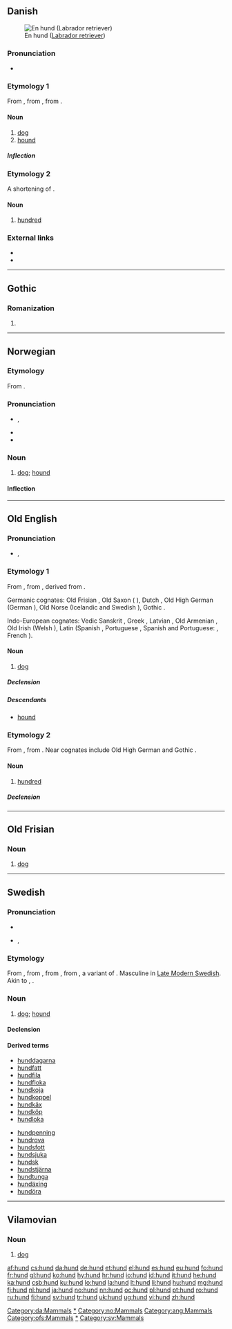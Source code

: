{{also|Hund|hund-}}
==Danish==
[[Image:YellowLabradorLooking.jpg|thumb|En hund ([[Labrador retriever]])]]

===Pronunciation===
* {{IPA|/hun/|[hunˀ]|lang=da}}

===Etymology 1===
From {{etyl|non|da}} {{term|hundr|lang=non}}, from {{proto|Germanic|hundaz|lang=da}}, from {{proto|Indo-European|ḱwṓ|dog|lang=da}}.

====Noun====
{{da-noun|en|e}}

# [[dog]]
# [[hound]]

=====Inflection=====
{{da-noun-infl|en|e}}

===Etymology 2===
A shortening of {{term|hundredkroneseddel||a hundred kroner note|lang=da}}.

====Noun====
{{da-noun|en|-}}

# {{qualifier|informal}} [[hundred]] {{gloss|a hundred kroner bill}}

===External links===
* {{pedialite|lang=da}}
* {{pedialite|Hund (flertydig)|lang=da}}

[[Category:da:Mammals]]

----

==Gothic==
===Romanization===
{{got-rom}}

# {{got-romanization of|𐌷𐌿𐌽𐌳}}

----

==Norwegian==

===Etymology===
From {{etyl|non|no}} {{term|hundr|lang=non}}.

===Pronunciation===
* {{IPA|/hʉn/|lang=no}}, {{X-SAMPA|/h}n/|lang=no}}
* {{homophones|hun|hunn|lang=no}}
* {{rhymes|ʉn|lang=no}}

===Noun===
{{no-noun}}

# [[dog]]; [[hound]]

====Inflection====
{{no-noun-infl|nb-class=m1|nn-class=m1}}

[[Category:no:Dogs|*]]
[[Category:no:Mammals]]

----

==Old English==

===Pronunciation===
* {{IPA|/hund/|lang=ang}}, {{SAMPA|/hund/|lang=ang}}

===Etymology 1===
From {{proto|Germanic|hundaz|lang=ang}}, from {{proto|Indo-European|ḱʷn̥tós|lang=ang}}, derived from {{proto|Indo-European|ḱʷōn|dog|lang=ang}}.

Germanic cognates: Old Frisian {{term|hund|lang=ofs}}, Old Saxon {{term|hund|lang=osx}} ({{etyl|nds|-}} {{term|hund|lang=nds}}), Dutch {{term|hond|lang=nl}}, Old High German {{term|hunt|lang=goh}} (German {{term|Hund|lang=de}}), Old Norse {{term|hundr|lang=non}} (Icelandic {{term|hundur|lang=is}} and Swedish {{term|hund|lang=sv}}), Gothic {{term|sc=Goth|𐌷𐌿𐌽𐌳𐍃|tr=hunds|lang=got}}.

Indo-European cognates: Vedic Sanskrit {{term|sc=Deva|श्वा|lang=sa}}, Greek {{term|sc=Grek|κύων|lang=el}}, Latvian {{term|suns|lang=lv}}, Old Armenian {{term|շուն|tr=šun|lang=xcl}}, Old Irish {{term|cú|lang=sga}} (Welsh {{term|ci|lang=cy}}), Latin {{term|canis|lang=la}} (Spanish {{term|can|lang=es}}, Portuguese {{term|cão|lang=pt}}, Spanish and Portuguese: {{term|canino|lang=es}}, French {{term|chien|lang=fr}}).

====Noun====
{{ang-noun|g=m}}

# [[dog]]

=====Declension=====
{{ang-decl-noun-a-m|hund}}

=====Descendants=====
* [[hound]]

===Etymology 2===
From {{proto|Germanic|hundan|lang=ang}}, from {{proto|Indo-European|ḱm̥tóm|lang=ang}}. Near cognates include Old High German {{term|hund|lang=goh}} and Gothic {{term|sc=Goth|𐌷𐌿𐌽𐌳|lang=got}}.

====Noun====
{{ang-noun|g=n}}

# [[hundred]]

=====Declension=====
{{ang-decl-noun-a-n|hund}}

[[Category:ang:Mammals]]

----

==Old Frisian==

===Noun===
{{head|ofs|noun|g=m}}

# [[dog]]

[[Category:ofs:Mammals]]

----

==Swedish==

===Pronunciation===
* {{audio|Sv-hund.ogg|audio}}
* {{IPA|/hɵnd/|lang=sv}}, {{SAMPA|/h8nd/|lang=sv}}

===Etymology===
From {{etyl|gmq-osw|sv}} {{term||hunder|lang=gmq-osw}}, from {{etyl|non|sv}} {{term|hundr|lang=non}}, from {{proto|Germanic|hundaz|lang=sv}}, from {{proto|Indo-European|kʷntós|lang=sv}}, a variant of {{proto|Indo-European|ḱwṓ|title=|dog|lang=sv}}. Masculine in [[w:Modern_Swedish#Late_Modern_Swedish|Late Modern Swedish]]. Akin to {{etyl|got|-}} {{term|𐌷𐌿𐌽𐌳𐍃|tr=hunds|sc=Goth}}, {{etyl|en|-}} {{term|hound}}.

===Noun===
{{sv-noun|g=c}}

# [[dog]]; [[hound]]

====Declension====
{{sv-noun-reg-ar}}

====Derived terms====
{{rel-top}}
* [[hunddagarna]]
* [[hundfatt]]
* [[hundfila]]
* [[hundfloka]]
* [[hundkoja]]
* [[hundkoppel]]
* [[hundkäx]]
* [[hundköp]]
* [[hundloka]]
{{rel-mid}}
* [[hundpenning]]
* [[hundrova]]
* [[hundsfott]]
* [[hundsjuka]]
* [[hundsk]]
* [[hundstjärna]]
* [[hundtunga]]
* [[hundäxing]]
* [[hundöra]]
{{rel-bottom}}

[[Category:sv:Dogs|*]]
[[Category:sv:Mammals]]

----

==Vilamovian==

===Noun===
{{head|wym|noun}}

# [[dog]]

[[af:hund]]
[[cs:hund]]
[[da:hund]]
[[de:hund]]
[[et:hund]]
[[el:hund]]
[[es:hund]]
[[eu:hund]]
[[fo:hund]]
[[fr:hund]]
[[gl:hund]]
[[ko:hund]]
[[hy:hund]]
[[hr:hund]]
[[io:hund]]
[[id:hund]]
[[it:hund]]
[[he:hund]]
[[ka:hund]]
[[csb:hund]]
[[ku:hund]]
[[lo:hund]]
[[la:hund]]
[[lt:hund]]
[[li:hund]]
[[hu:hund]]
[[mg:hund]]
[[fj:hund]]
[[nl:hund]]
[[ja:hund]]
[[no:hund]]
[[nn:hund]]
[[oc:hund]]
[[pl:hund]]
[[pt:hund]]
[[ro:hund]]
[[ru:hund]]
[[fi:hund]]
[[sv:hund]]
[[tr:hund]]
[[uk:hund]]
[[ug:hund]]
[[vi:hund]]
[[zh:hund]]